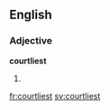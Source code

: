 ==English==

===Adjective===
'''courtliest'''

# {{superlative of|courtly}}

[[fr:courtliest]]
[[sv:courtliest]]